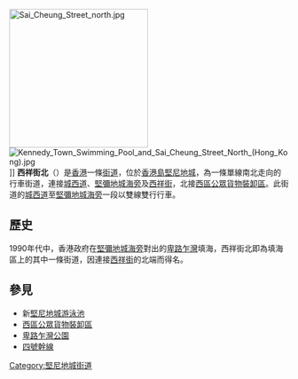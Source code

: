 {{Infobox Hong Kong Road
|   中文街道名稱    =  西祥街北
|   英文街道名稱    =  Sai Cheung Street North
|   圖片        =  File:Sai Cheung Street North (blue sky).jpg  
|   圖片說明    =  西祥街北全貌
|   路段總長度  =  0.1
|   車速限制    =  
|   行車線數量  =  雙線雙程
|   所在地區    =  [[中西區_(香港)|中西區]][[堅尼地城|堅尼地城]]
|   起點        =  [[堅彌地城海旁|堅彌地城海旁]]及[[西祥街|西祥街]]
|   終點        =  [[西區公眾貨物裝卸區|西區公眾貨物裝卸區]]
|   通車日期    = 1990年代中
}}
[[File:Sai_Cheung_Street_north.jpg|250px]]
[[File:Kennedy_Town_Swimming_Pool_and_Sai_Cheung_Street_North_(Hong_Kong).jpg|thumb]]]]
'''西祥街北'''（{{lang-en|'''Sai Cheung Street North'''}}）是[[香港|香港]]一條[[街道|街道]]，位於[[香港島|香港島]][[堅尼地城|堅尼地城]]，為一條單線南北走向的行車街道，連接[[城西道|城西道]]、[[堅彌地城海旁|堅彌地城海旁]]及[[西祥街|西祥街]]，北接[[西區公眾貨物裝卸區|西區公眾貨物裝卸區]]。此街道的[[城西道|城西道]]至[[堅彌地城海旁|堅彌地城海旁]]一段以雙線雙行行車。

==歷史==
1990年代中，香港政府在[[堅彌地城海旁|堅彌地城海旁]]對出的[[卑路乍灣|卑路乍灣]]填海，西祥街北即為填海區上的其中一條街道，因連接[[西祥街|西祥街]]的北端而得名。

==參見==
* 新[[堅尼地城游泳池|堅尼地城游泳池]]
* [[西區公眾貨物裝卸區|西區公眾貨物裝卸區]]
* [[卑路乍灣公園|卑路乍灣公園]]
* [[四號幹線|四號幹線]]

{{HK-road-stub}}

[[Category:堅尼地城街道|Category:堅尼地城街道]]
